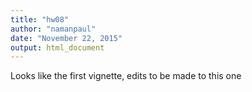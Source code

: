 ```yaml
---
title: "hw08"
author: "namanpaul"
date: "November 22, 2015"
output: html_document
---
```


Looks like the first vignette, edits to be made to this one

